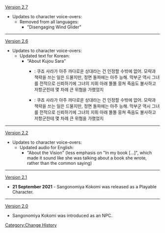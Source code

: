 [[Version 2.7]]
*Updates to character voice-overs:
**Removed from all languages:
***"Disengaging Wind Glider"
----
[[Version 2.6]]
* Updates to character voice-overs:
** Updated text for Korean:
*** "About Kujou Sara"
**** {{Color|Old}}: 쿠죠 사라가 아주 까다로운 상대라는 건 인정할 수밖에 없어. 모략과 책략을 쓰는 일은 드물지만, 정면 돌파에는 아주 능해. 막부군 역시 그녀를 전적으로 신뢰하기에 그녀의 지휘 아래 똘똘 뭉쳐 죽음도 불사하고 저항군힌테 몇 차례 큰 위협을 가했었지
**** {{Color|New}}: 쿠죠 사라가 아주 까다로운 상대라는 건 인정할 수밖에 없어. 모략과 책략을 쓰는 일은 드물지만, 정면 돌파에는 아주 능해. 막부군 역시 그녀를 전적으로 신뢰하기에 그녀의 지휘 아래 똘똘 뭉쳐 죽음도 불사하고 저항군한테 몇 차례 큰 위협을 가했었지
----
[[Version 2.2]]
*Updates to character voice-overs:
**Updated audio for English:
***"About the Vision" (less emphasis on "In my book [...]", which made it sound like she was talking about a book she wrote, rather than the common saying)
----
[[Version 2.1]]
*'''21 September 2021''' - Sangonomiya Kokomi was released as a Playable Character.
----
[[Version 2.0]]
*Sangonomiya Kokomi was introduced as an NPC.
<noinclude>[[Category:Change History]]</noinclude>